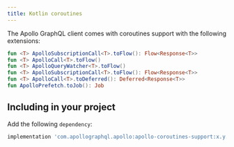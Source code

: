 ```yaml
---
title: Kotlin coroutines
---
```


The Apollo GraphQL client comes with coroutines support with the following extensions:

```kotlin
fun <T> ApolloSubscriptionCall<T>.toFlow(): Flow<Response<T>>
fun <T> ApolloCall<T>.toFlow()
fun <T> ApolloQueryWatcher<T>.toFlow()
fun <T> ApolloSubscriptionCall<T>.toFlow(): Flow<Response<T>>
fun <T> ApolloCall<T>.toDeferred(): Deferred<Response<T>>
fun ApolloPrefetch.toJob(): Job
```

## Including in your project

Add the following `dependency`:

```groovy
implementation 'com.apollographql.apollo:apollo-coroutines-support:x.y.z'
```
